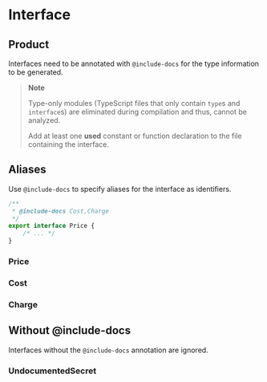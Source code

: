 
<Meta title="TypeScript/Interfaces" />

# Interface

## Product

Interfaces need to be annotated with `@include-docs` for the type information to be generated.

> **Note**
>
> Type-only modules (TypeScript files that only contain `type`s and `interface`s) are eliminated
> during compilation and thus, cannot be analyzed.
>
> Add at least one **used** constant or function declaration to the file containing the interface.

<ArgTypes of="Product" />

## Aliases

Use `@include-docs` to specify aliases for the interface as identifiers.

```typescript
/**
 * @include-docs Cost,Charge
 */
export interface Price {
	/* ... */
}
```

### Price

<ArgTypes of="Price" />

### Cost

<ArgTypes of="Cost" />

### Charge

<ArgTypes of="Charge" />

## Without @include-docs

Interfaces without the `@include-docs` annotation are ignored.

### UndocumentedSecret

<ArgTypes of="UndocumentedSecret" />
